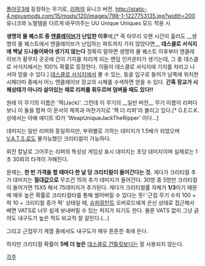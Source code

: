 [[폴아웃3]]에 등장하는 무기로, [[리퍼]]의 유니크 버전.
http://static-4.nexusmods.com/15/mods/120/images/798-1-1227753135.jpg?width=200 유니크와 노멀템을 다르게 바꾸어주는 UU Unique Uniques 모드 적용 시

'''생명의 물 퀘스트 중 [[엔클레이브]]가 난입한 이후'''에,[* 즉 아무리 오랜 시간이 흘러도 __생명의 물 퀘스트에서 엔클레이브가 난입하는 파트까지 가지 않았다면__ '''데스클로 서식지에 백날 드나들어봐야 생기지 않는다''' 정확히 말하면 생명의 물 퀘스트 이후부터 엔클레이브가 황무지 곳곳에 간이 기지를 차리게 되는 랜덤 인카운터가 생기는데, 그 중 데스클로 서식지에서는 100% 확률로 등장한다. 이들이 데스클로 서식지에 기지를 차리고 나서야 얻을 수 있다.] [[데스클로 서식지]]에서 볼 수 있는, 동굴 입구로 들어가 남쪽에 위치한 시체더미 중에서 어느 엔클레이브 장교의 시체를 수색하면 얻을 수 있다. '''간혹 장교가 시체상태가 아니라 살아있는 채로 리퍼를 휘두르며 덤벼올 때도 있다!!'''

원래 이 무기의 이름은 '잭(Jack)'. 그런데 이 무기의 __일반 버전__ 무기 이름이 리퍼다 보니 이 둘을 합쳐 이 문서의 제목과 마찬가지로 '잭 더 리퍼'라 불리고 있다.[* G.E.C.K. 상에서는 아예 에디트 ID가 'WeapUniqueJackTheRipper' 이다...]

데미지는 일반 리퍼와 동일하지만, 부위별로 가하는 대미지가 1.5배가 되었으며 [[V.A.T.S.]]로도 불가능했던 크리티컬이 가능하다.

회전 칼날로 그어주는 리퍼의 특성상 게임상 표시 대미지는 초당 대미지이며 실제로는 1초 30회의 타격이 가해진다.

문제는, '''한 번 가격을 할 때마다 한 날 당 크리티컬이 들어간다는 것.''' 게다가 크리티컬 추가 대미지는 '''절대값으로''' 무조건 15의 추가 데미지가 들어간다. 30방 중 5방만 크리티컬이 들어가면 15X5 해서 75데미지가 추가된다. 게다가 크리티컬률 자체가 '''1/3'''이기 때문에 매우 높은 확률로 크리티컬타를 통해 썰어버릴 수 있다는 뜻! '근접 무기 수치 100 + 럭 10 + 크리티컬 증가 퍽' 상태일 때, [[슈퍼뮤턴트]] 오버로드에게 은신 상태로 접근해서 베면 VATS로 너무 쉽게 보내버릴 수 있는 처지가 되기도 한다. 물론 VATS 없이 그냥 긁어도 내구도가 높은 적도 비교적 잘 갈린다.(...) 

그리고 근접무기 계열 중에서도 내구도가 매우 튼튼한 축에 든다. 

하지만 크리티컬 확률이 '''5배 더 높은''' [[데스클로 건틀릿]]보다는 잘 사용되지 않는다. 

[[각주]] 
